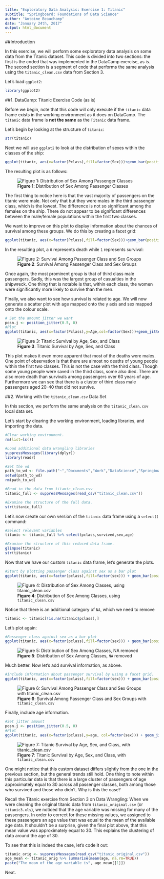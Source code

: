 ```yaml
---
title: "Exploratory Data Analysis: Exercise 1: Titanic"
subtitle: "Springboard: Foundations of Data Science"
author: "Antoine Beauchamp"
date: "January 24th, 2017"
output: html_document
---
```



##Introduction

In this exercise, we will perform some exploratory data analysis on some data from the Titanic dataset. This code is divided into two sections: the first is the coded that was implemented in the DataCamp exercise, as is. The second section is a segment of code that performs the same analysis using the `titanic_clean.csv` data from Section 3. 

Let's load `ggplot2`:
```r
library(ggplot2)
```


##1. DataCamp: Titanic Exercise Code (as is)

Before we begin, note that this code will only execute if the `titanic` data frame exists in the working environment as it does on DataCamp. The `titanic` data frame is **not the same** as the `Titanic` data frame.   

Let's begin by looking at the structure of `titanic`:
```r
str(titanic)
```

Next we will use `ggplot2` to look at the distribution of sexes within the classes of the ship:
```r
ggplot(titanic, aes(x=factor(Pclass),fill=factor(Sex)))+geom_bar(position="dodge")
```

The resulting plot is as follows:  

![**Figure 1**: Distribution of Sex Among Passenger Classes](Section4_Exercise1_1.png)

The first thing to notice here is that the vast majority of passengers on the titanic were male. Not only that but they were males in the third passenger class, which is the lowest. The difference is not so significant among the females on the ship. There do not appear to be significant differences between the male/female populations within the first two classes. 

We want to improve on this plot to display information about the chances of survival among these groups. We do this by creating a facet grid: 
```r
ggplot(titanic, aes(x=factor(Pclass),fill=factor(Sex)))+geom_bar(position="dodge") + facet_grid(".~Survived")
```
In the resulting plot, a `0` represents death while `1` represents survival:  

![**Figure 2**: Survival Among Passenger Class and Sex Groups](Section4_Exercise1_2.png)

Once again, the most prominent group is that of third class male passengers. Sadly, this was the largest group of casualties in the shipwreck. One thing that is notable is that, within each class, the women were significantly more likely to survive than the men. 

Finally, we also want to see how survival is related to age. We will now generate a scatter plot with age mapped onto the y axis and sex mapped onto the colour scale. 

```r
# Set the amount jitter we want
posn.j <- position_jitter(0.5, 0)
#Plot
ggplot(titanic, aes(x=factor(Pclass),y=Age,col=factor(Sex)))+geom_jitter(size=3, alpha=0.5, position=posn.j) + facet_grid(".~Survived")
```
![**Figure 3**: Titanic Survival by Age, Sex, and Class](Section4_Exercise1_3.png)

This plot makes it even more apparent that most of the deaths were males. One point of observation is that there are almost no deaths of young people within the first two classes. This is not the case with the third class. Though some young people were saved in the third class, some also died. There are also more death than survivals among passengers over 60 years of age. Furthermore we can see that there is a cluster of third class male passengers aged 20-40 that did not survive. 


##2. Working with the `titanic_clean.csv` Data Set

In this section, we perform the same analysis on the `titanic_clean.csv` local data set. 

Let's start by clearing the working environment, loading libraries, and importing the data. 

```r
#Clear working environment. 
rm(list=ls())

#Load additional data wrangling libraries
suppressMessages(library(dplyr))
library(readr)

#Set the wd
path_to_wd <- file.path("~","Documents","Work","DataScience","Springboard","FoundationsofDataScience","Section4_ExploratoryDataAnalysis","Section4_Ex1")
setwd(path_to_wd)
rm(path_to_wd)

#Read in the data from titanic_clean.csv
titanic_full <- suppressMessages(read_csv("titanic_clean.csv"))

#Examine the structure of the full data.                             
str(titanic_full)     
```
 
 
Let's now create our own version of the `titanic` data frame using a `select()` command:
```r
#Select relevant variables 
titanic <- titanic_full %>% select(pclass,survived,sex,age)

#Examine the structure of this reduced data frame. 
glimpse(titanic)
str(titanic)
```

Now that we have our custom `titanic` data frame, let's generate the plots. 
```r
#Start by plotting passenger class against sex as a bar plot
ggplot(titanic, aes(x=factor(pclass),fill=factor(sex))) + geom_bar(position='dodge')
```

![**Figure 4**: Distribution of Sex Among Classes, using `titanic_clean.csv`](Section4_Ex1_clean1.png)


Notice that there is an additional category of `NA`, which we need to remove
```r
titanic <- titanic[!is.na(titanic$pclass),]
```

Let's plot again:
```r
#Passenger class against sex as a bar plot
ggplot(titanic, aes(x=factor(pclass),fill=factor(sex))) + geom_bar(position='dodge')
```

![**Figure 5**: Distribution of Sex Among Classes, `NA` removed](Section4_Ex1_clean2.png)

Much better. Now let's add survival information, as above. 

```r
#Include information about passenger survival by using a facet grid. 
ggplot(titanic, aes(x=factor(pclass),fill=factor(sex))) + geom_bar(position="dodge")+facet_grid(".~survived")
```

![**Figure 6**: Survival Among Passenger Class and Sex Groups with `titanic_clean.csv`](Section4_Ex1_clean3.png)

Finally, include age information. 
```r
#Set jitter amount
posn.j <- position_jitter(0.5, 0)
#Plot
ggplot(titanic, aes(x=factor(pclass),y=age, col=factor(sex))) + geom_jitter(position=posn.j, size=3, alpha=0.5)+facet_grid(".~survived")
```

![**Figure 7**: Titanic Survival by Age, Sex, and Class, with `titanic_clean.csv`](Section4_Ex1_clean4.png)

One might notice that this custom dataset differs slightly from the one in the previous section, but the general trends still hold. One thing to note within this particular data is that there is a large cluster of passengers of age approximately equal to 30 across all passenger classes, both among those who survived and those who didn't. Why is this the case? 

Recall the Titanic exercise from Section 3 on Data Wrangling: When we were cleaning the original titanic data from `titanic_original.csv` (or `titanic3.xls`), we noticed that the age variable was missing for many of the passengers. In order to correct for these missing values, we assigned to these passengers an age value that was equal to the mean of the available age data. It shouldn't be a surprise, given the final plot above, that this mean value was approximately equal to 30. This explains the clustering of data around the age of 30. 

To see that this is indeed the case, let's code it out: 

```r
titanic_orig <- suppressMessages(read_csv("titanic_original.csv"))
age_mean <- titanic_orig %>% summarise(mean(age, na.rm=TRUE))
paste("The mean of the age variable is", age_mean[[1]])
```


Neat.




